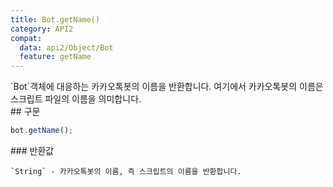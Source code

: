 ```yaml
---
title: Bot.getName()
category: API2
compat:
  data: api2/Object/Bot
  feature: getName
---
```


<Section>
  `Bot`객체에 대응하는 카카오톡봇의 이름을 반환합니다. 여기에서 카카오톡봇의 이름은 스크립트 파일의 이름을 의미합니다.
</Section>
<Section>
  ## 구문

  ~~~js
  bot.getName();
  ~~~

  <Section>
    ### 반환값

    `String` - 카카오톡봇의 이름, 즉 스크립트의 이름을 반환합니다.
  </Section>
</Section>